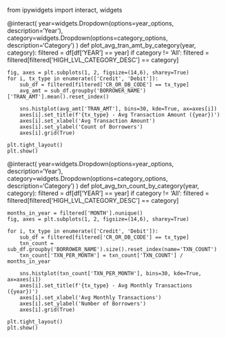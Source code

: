 from ipywidgets import interact, widgets

@interact(
    year=widgets.Dropdown(options=year_options, description='Year'),
    category=widgets.Dropdown(options=category_options, description='Category')
)
def plot_avg_tran_amt_by_category(year, category):
    filtered = df[df['YEAR'] == year]
    if category != 'All':
        filtered = filtered[filtered['HIGH_LVL_CATEGORY_DESC'] == category]

    fig, axes = plt.subplots(1, 2, figsize=(14,6), sharey=True)
    for i, tx_type in enumerate(['Credit', 'Debit']):
        sub_df = filtered[filtered['CR_OR_DB_CODE'] == tx_type]
        avg_amt = sub_df.groupby('BORROWER_NAME')['TRAN_AMT'].mean().reset_index()

        sns.histplot(avg_amt['TRAN_AMT'], bins=30, kde=True, ax=axes[i])
        axes[i].set_title(f'{tx_type} - Avg Transaction Amount ({year})')
        axes[i].set_xlabel('Avg Transaction Amount')
        axes[i].set_ylabel('Count of Borrowers')
        axes[i].grid(True)

    plt.tight_layout()
    plt.show()



@interact(
    year=widgets.Dropdown(options=year_options, description='Year'),
    category=widgets.Dropdown(options=category_options, description='Category')
)
def plot_avg_txn_count_by_category(year, category):
    filtered = df[df['YEAR'] == year]
    if category != 'All':
        filtered = filtered[filtered['HIGH_LVL_CATEGORY_DESC'] == category]

    months_in_year = filtered['MONTH'].nunique()
    fig, axes = plt.subplots(1, 2, figsize=(14,6), sharey=True)

    for i, tx_type in enumerate(['Credit', 'Debit']):
        sub_df = filtered[filtered['CR_OR_DB_CODE'] == tx_type]
        txn_count = sub_df.groupby('BORROWER_NAME').size().reset_index(name='TXN_COUNT')
        txn_count['TXN_PER_MONTH'] = txn_count['TXN_COUNT'] / months_in_year

        sns.histplot(txn_count['TXN_PER_MONTH'], bins=30, kde=True, ax=axes[i])
        axes[i].set_title(f'{tx_type} - Avg Monthly Transactions ({year})')
        axes[i].set_xlabel('Avg Monthly Transactions')
        axes[i].set_ylabel('Number of Borrowers')
        axes[i].grid(True)

    plt.tight_layout()
    plt.show()